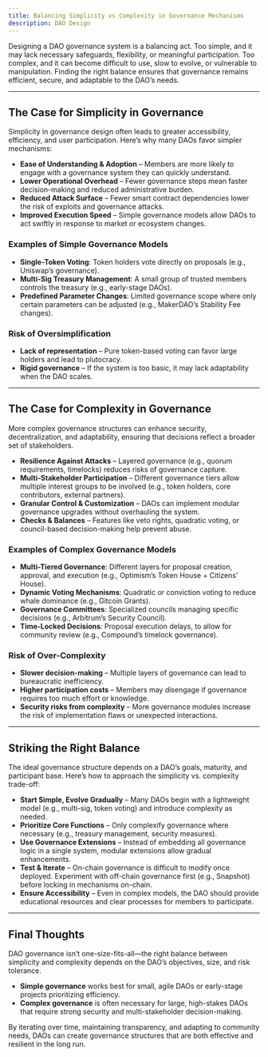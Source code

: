```yaml
---
title: Balancing Simplicity vs Complexity in Governance Mechanisms
description: DAO Design
---
```


Designing a DAO governance system is a balancing act. Too simple, and it may lack necessary safeguards, flexibility, or meaningful participation. Too complex, and it can become difficult to use, slow to evolve, or vulnerable to manipulation. Finding the right balance ensures that governance remains efficient, secure, and adaptable to the DAO’s needs.  

---

## The Case for Simplicity in Governance  

Simplicity in governance design often leads to greater accessibility, efficiency, and user participation. Here’s why many DAOs favor simpler mechanisms:  

- **Ease of Understanding & Adoption** – Members are more likely to engage with a governance system they can quickly understand.  
- **Lower Operational Overhead** – Fewer governance steps mean faster decision-making and reduced administrative burden.  
- **Reduced Attack Surface** – Fewer smart contract dependencies lower the risk of exploits and governance attacks.  
- **Improved Execution Speed** – Simple governance models allow DAOs to act swiftly in response to market or ecosystem changes.  

### Examples of Simple Governance Models

- **Single-Token Voting**: Token holders vote directly on proposals (e.g., Uniswap’s governance).  
- **Multi-Sig Treasury Management**: A small group of trusted members controls the treasury (e.g., early-stage DAOs).  
- **Predefined Parameter Changes**: Limited governance scope where only certain parameters can be adjusted (e.g., MakerDAO’s Stability Fee changes).  

### Risk of Oversimplification

- **Lack of representation** – Pure token-based voting can favor large holders and lead to plutocracy.  
- **Rigid governance** – If the system is too basic, it may lack adaptability when the DAO scales.  

---

## The Case for Complexity in Governance  

More complex governance structures can enhance security, decentralization, and adaptability, ensuring that decisions reflect a broader set of stakeholders.  

- **Resilience Against Attacks** – Layered governance (e.g., quorum requirements, timelocks) reduces risks of governance capture.  
- **Multi-Stakeholder Participation** – Different governance tiers allow multiple interest groups to be involved (e.g., token holders, core contributors, external partners).  
- **Granular Control & Customization** – DAOs can implement modular governance upgrades without overhauling the system.  
- **Checks & Balances** – Features like veto rights, quadratic voting, or council-based decision-making help prevent abuse.  

### Examples of Complex Governance Models  

- **Multi-Tiered Governance**: Different layers for proposal creation, approval, and execution (e.g., Optimism’s Token House + Citizens’ House).  
- **Dynamic Voting Mechanisms**: Quadratic or conviction voting to reduce whale dominance (e.g., Gitcoin Grants).  
- **Governance Committees**: Specialized councils managing specific decisions (e.g., Arbitrum’s Security Council).  
- **Time-Locked Decisions**: Proposal execution delays, to allow for community review (e.g., Compound’s timelock governance).  

### Risk of Over-Complexity

- **Slower decision-making** – Multiple layers of governance can lead to bureaucratic inefficiency.  
- **Higher participation costs** – Members may disengage if governance requires too much effort or knowledge.  
- **Security risks from complexity** – More governance modules increase the risk of implementation flaws or unexpected interactions.  

---

## Striking the Right Balance  

The ideal governance structure depends on a DAO’s goals, maturity, and participant base. Here’s how to approach the simplicity vs. complexity trade-off:  

- **Start Simple, Evolve Gradually** – Many DAOs begin with a lightweight model (e.g., multi-sig, token voting) and introduce complexity as needed.  
- **Prioritize Core Functions** – Only complexify governance where necessary (e.g., treasury management, security measures).  
- **Use Governance Extensions** – Instead of embedding all governance logic in a single system, modular extensions allow gradual enhancements.  
- **Test & Iterate** – On-chain governance is difficult to modify once deployed. Experiment with off-chain governance first (e.g., Snapshot) before locking in mechanisms on-chain.  
- **Ensure Accessibility** – Even in complex models, the DAO should provide educational resources and clear processes for members to participate.  

---

## Final Thoughts  

DAO governance isn’t one-size-fits-all—the right balance between simplicity and complexity depends on the DAO’s objectives, size, and risk tolerance.  

- **Simple governance** works best for small, agile DAOs or early-stage projects prioritizing efficiency.  
- **Complex governance** is often necessary for large, high-stakes DAOs that require strong security and multi-stakeholder decision-making.  

By iterating over time, maintaining transparency, and adapting to community needs, DAOs can create governance structures that are both effective and resilient in the long run. 

